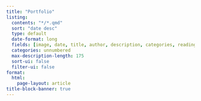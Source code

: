 ```yaml
---
title: "Portfolio"
listing:
  contents: "*/*.qmd"
  sort: "date desc"
  type: default
  date-format: long
  fields: [image, date, title, author, description, categories, reading-time]
  categories: unnumbered
  max-description-length: 175
  sort-ui: false
  filter-ui: false
format: 
  html:
    page-layout: article
title-block-banner: true
---
```


